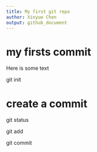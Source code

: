 ```yaml
---
title: My first git repo
author: Xinyue Chen
output: github_document
---
```


# my firsts commit

Here is some text

git init

# create a commit

git status

git add

git commit